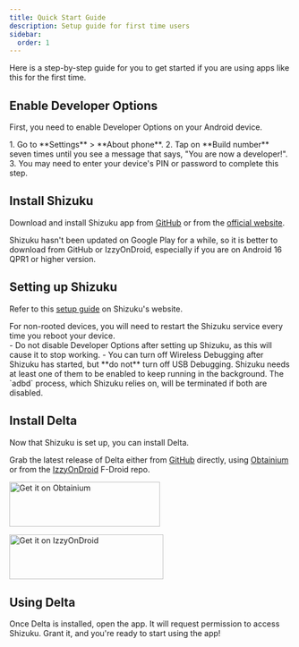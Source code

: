```yaml
---
title: Quick Start Guide
description: Setup guide for first time users
sidebar:
  order: 1
---
```



Here is a step-by-step guide for you to get started if you are using apps like
this for the first time.

## Enable Developer Options

First, you need to enable Developer Options on your Android device.

<Steps>
1. Go to **Settings** > **About phone**.
2. Tap on **Build number** seven times until you see a message that says,
   "You are now a developer!".
3. You may need to enter your device's PIN or password to complete this step.
</Steps>

## Install Shizuku

Download and install Shizuku app from [GitHub](https://github.com/RikkaApps/Shizuku/releases/latest)
or from the [official website](https://shizuku.rikka.app/download/).

<Aside>
Shizuku hasn't been updated on Google Play for a while, so it is better
to download from GitHub or IzzyOnDroid, especially if you are on Android
16 QPR1 or higher version.
</Aside>

## Setting up Shizuku

Refer to this [setup guide](https://shizuku.rikka.app/guide/setup/) on
Shizuku's website.

<Aside>
For non-rooted devices, you will need to restart the Shizuku service every
time you reboot your device.
</Aside>

<Aside type="caution">
- Do not disable Developer Options after setting up Shizuku, as this will cause it
to stop working.
- You can turn off Wireless Debugging after Shizuku has started, but **do not**
turn off USB Debugging. Shizuku needs at least one of them to be enabled to
keep running in the background. The `adbd` process, which Shizuku relies on,
will be terminated if both are disabled.
</Aside>

## Install Delta

Now that Shizuku is set up, you can install Delta.

Grab the latest release of Delta either from [GitHub](https://github.com/supershadoe/delta/releases/latest)
directly, using [Obtainium](https://github.com/ImranR98/Obtainium) or from the
[IzzyOnDroid](https://apt.izzysoft.de/fdroid/index/apk/dev.shadoe.delta) F-Droid repo.

[<Image src="https://raw.githubusercontent.com/ImranR98/Obtainium/main/assets/graphics/badge_obtainium.png"
alt="Get it on Obtainium" width="269" height="80"/>](https://github.com/ImranR98/Obtainium)

[<Image src="https://gitlab.com/IzzyOnDroid/repo/-/raw/master/assets/IzzyOnDroidButton.png"
alt="Get it on IzzyOnDroid" width="275" height="80"/>](https://apt.izzysoft.de/fdroid/index/apk/dev.shadoe.delta)

## Using Delta

Once Delta is installed, open the app. It will request permission to access Shizuku.
Grant it, and you're ready to start using the app!
